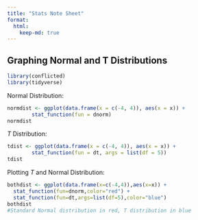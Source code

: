 ```yaml
---
title: "Stats Note Sheet"
format: 
  html:
    keep-md: true
---
```


## Graphing Normal and T Distributions
```r
library(conflicted)
library(tidyverse)
```

Normal Distribution:
```r
normdist <- ggplot(data.frame(x = c(-4, 4)), aes(x = x)) +
        stat_function(fun = dnorm)
normdist
```
$T$ Distribution:
```r
tdist <- ggplot(data.frame(x = c(-4, 4)), aes(x = x)) +
        stat_function(fun = dt, args = list(df = 5))
tdist
```

Plotting $T$ and Normal Distribution:
```r
bothdist <- ggplot(data.frame(x=c(-4,4)),aes(x=x)) + 
  stat_function(fun=dnorm,color="red") + 
  stat_function(fun=dt,args=list(df=5),color="blue")
bothdist
#Standard Normal distribution in red, T distribution in blue
```